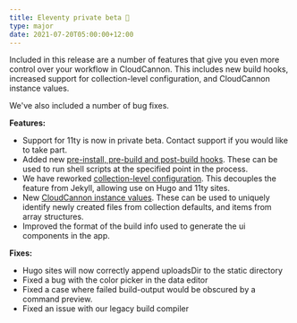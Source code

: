 ```yaml
---
title: Eleventy private beta 🎉
type: major
date: 2021-07-20T05:00:00+12:00
---
```

Included in this release are a number of features that give you even more control over your workflow in CloudCannon. This includes new build hooks, increased support for collection-level configuration, and CloudCannon instance values.

We've also included a number of bug fixes.

**Features:**

* Support for 11ty is now in private beta. Contact support if you would like to take part.
* Added new [pre-install, pre-build and post-build hooks](/documentation/build/hooks/#hooks). These can be used to run shell scripts at the specified point in the process.
* We have reworked [collection-level configuration](/documentation/edit/interfaces/explore/#collections). This decouples the feature from Jekyll, allowing use on Hugo and 11ty sites.
* New [CloudCannon instance values](/documentation/edit/editing/configuration/#instance-values). These can be used to uniquely identify newly created files from collection defaults, and items from array structures.
* Improved the format of the build info used to generate the ui components in the app.

**Fixes:**

* Hugo sites will now correctly append uploadsDir to the static directory
* Fixed a bug with the color picker in the data editor
* Fixed a case where failed build-output would be obscured by a command preview.
* Fixed an issue with our legacy build compiler
